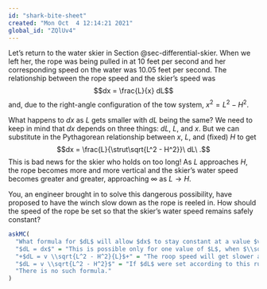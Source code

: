 ```yaml
---
id: "shark-bite-sheet"
created: "Mon Oct  4 12:14:21 2021"
global_id: "ZQlUv4"
---
```


Let's return to the water skier in Section @sec-differential-skier. When we left her, the rope was being pulled in at 10 feet per second and her corresponding speed on the water was 10.05 feet per second. The relationship between the rope speed and the skier's speed was $$dx = \frac{L}{x} dL$$ and, due to the right-angle configuration of the tow system, $x^2 = L^2 - H^2$. 

What happens to $dx$ as $L$ gets smaller with $dL$ being the same? We need to keep in mind that $dx$ depends on three things: $dL$, $L$, and $x$. But we can substitute in the Pythagorean relationship between $x$, $L$, and (fixed) $H$ to get
$$dx = \frac{L}{\strut\sqrt{L^2 - H^2}}\ dL\ .$$
This is bad news for the skier who holds on too long! As $L$ approaches $H$, the rope becomes more and more vertical and the skier's water speed becomes greater and greater, approaching $\infty$ as $L \rightarrow H$.

You, an engineer brought in to solve this dangerous possibility, have proposed to have the winch slow down as the rope is reeled in. How should the speed of the rope be set so that the skier's water speed remains safely constant?

```r
askMC(
  "What formula for $dL$ will allow $dx$ to stay constant at a value $v$?",
  "$dL = dx$" = "This is possible only for one value of $L$, when $\\sqrt{L^2 - H^2} = L$. So this isn't a way to keep $dx$ constant.",
  "+$dL = v \\sqrt{L^2 - H^2}{L}$+" = "The roop speed will get slower and slower, coming to zero when $L = H$",
  "$dL = v \\sqrt{L^2 - H^2}$" = "If $dL$ were set according to this rule, $dx = L$, which isn't going to be constant as $L$ gets smaller.",
  "There is no such formula."
)
```
